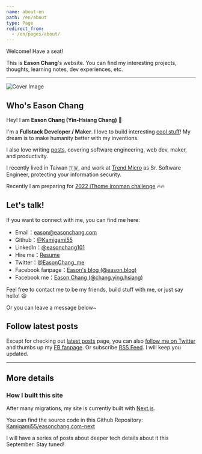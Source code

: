 ```yaml
---
name: about-en
path: /en/about
type: Page
redirect_from:
  - /en/pages/about/
---
```


Welcome! Have a seat!

This is **Eason Chang**'s website. You can find my interesting projects, thoughts, learning notes, dev experiences, etc.

---

![Cover Image](/og-easonchang.png)

## Who's Eason Chang

Hey! I am **Eason Chang (Yin-Hsiang Chang)** 👋

I'm a **Fullstack Developer / Maker**. I love to build interesting [cool stuff](/projects)! My dream is to make humanity better with my inventions.

I also love writing [posts](/posts), covering software engineering, web dev, maker, and productivity.

I recently lived in Taiwan 🇹🇼, and work at [Trend Micro](https://www.trendmicro.com/) as Sr. Software Engineer, protecting your information security.

Recently I am preparing for [2022 iThome ironman challenge](https://ithelp.ithome.com.tw/2022ironman/event) 🔥🔥

## Let's talk!

If you want to connect with me, you can find me here:

- Email：[eason@easonchang.com](mailto:eason@easonchang.com)
- Github：[@Kamigami55](https://github.com/Kamigami55)
- LinkedIn：[@easonchang101](https://www.linkedin.com/in/easonchang101/)
- Hire me：[Resume](https://easonchang.com/eason-chang-resume.pdf)
- Twitter：[@EasonChang_me](https://twitter.com/EasonChang_me)
- Facebook fanpage：[Eason's blog (@eason.blog)](https://www.facebook.com/eason.blog/)
- Facebook me：[Eason Chang (@chang.ying.hsiang)](https://www.facebook.com/chang.ying.hsiang)

Feel free to contact me to be my friends, build stuff with me, or just say hello! 😆

Or you can leave a message below~

## Follow latest posts

Except for checking out [latest posts](/posts) page, you can also [follow me on Twitter](https://twitter.com/EasonChang_me) and thumbs up my [FB fanpage](https://www.facebook.com/eason.blog/). Or subscribe [RSS Feed](https://easonchang.com/feed.xml). I will keep you updated.

---

## More details

### How I built this site

After many migrations, my site is currently built with [Next.js](https://nextjs.org/).

You can find the source code in this Github Repository: [Kamigami55/easonchang.com-next](https://github.com/Kamigami55/easonchang.com-next)

I will have a series of posts about deeper tech details about it this September. Stay tuned!
